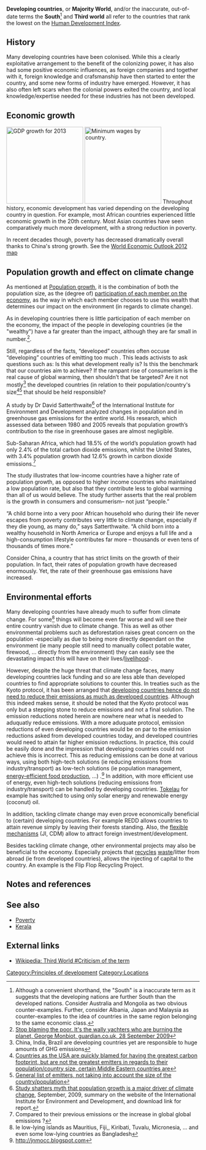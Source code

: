 {{Lang|[[Nchi zinazoendelea|Kiswahili]] - [[Developing countries|English]]}}
'''Developing countries''', or '''Majority World''', and/or the inaccurate, out-of-date terms the '''South'''<ref>Although a convenient shorthand, the "South" is a inaccurate term as it suggests that the developing nations are further South than the developed nations. Consider Australia and Mongolia as two obvious counter-examples. Further, consider Albania, Japan and Malaysia as counter-examples to the idea of countries in the same region belonging to the same economic class.</ref>
and '''Third world''' all refer to the countries that rank the lowest on the [http://en.wikipedia.org/wiki/List_of_countries_by_Human_Development_Index Human Development Index].

==History==
{{Main|Colonization}}
Many developing countries have been colonised. While this a clearly exploitative arrangement to the benefit of the colonizing power, it has also had some positive economic influences, as foreign companies and together with it, foreign knowledge and crafsmanship have then started to enter the country, and some new forms of industry have emerged. However, it has also often left scars  when the colonial powers exited the country, and local knowledge/expertise needed for these industries has not been developed. 

==Economic growth==
[[File:Gdp growth rate for 2013.PNG|thumb|right|200px|GDP growth for 2013]]
[[File:Attractiveness of countries based on wages.png|thumb|right|200px|Minimum wages by country.]]
Throughout history, economic development has varied depending on the developing country in question. For example, most African countries experienced little economic growth in the 20th century. Most Asian countries have seen comparatively much more development, with a strong reduction in poverty.

In recent decades though, poverty has decreased dramatically overall thanks to China's strong growth. See the [http://static.squarespace.com/static/5005cc26c4aa55eb76ab348d/5005d849e4b0ee36c462cb34/5005d849e4b0ee36c462cb56/1341964128707/1000w World Economic Outlook 2012 map]

==Population growth and effect on climate change==
As mentioned at [[Population growth]], it is the combination of both the population size, as the (degree of) [[Consumerism|participation of each member on the economy]], as the way in which each member chooses to use this wealth that determines our impact on the environment (in regards to climate change).

As in developing countries there is little participation of each member on the economy, the impact of the people in developing countries (ie the "wealthy") have a far greater than the impact, although they are far small in number.<ref>[http://www.guardian.co.uk/commentisfree/cif-green/2009/sep/28/population-growth-super-rich Stop blaming the poor. It's the wally yachters who are burning the planet, George Monbiot, guardian.co.uk, 28 September 2009]</ref>.

Still, regardless of the facts, “developed” countries often occuse “developing” countries of emitting too much {{CO2}}. This leads activists to ask questions such as: Is this what development really is? Is this the benchmark that our countries aim to achieve? If the rampant rise of consumerism is the real cause of global warming, then shouldn’t that be targeted? Are it not mostly<ref>China, India, Brazil are developing countries yet are responsible to huge amounts of GHG emissions</ref> the developed countries (in relation to their population/country's size<ref>[http://www.greenprophet.com/2012/05/qatar-largest-carbon-footprint/ Countries as the USA are quickly blamed for having the greatest carbon footprint, but are not the greatest emitters in regards to their population/country size, certain Middle Eastern countries are]</ref><ref>[http://en.wikipedia.org/wiki/List_of_countries_by_carbon_dioxide_emissions General list of emitters, not taking into account the size of the country/population]</ref> that should be held responsible?

A study by Dr David Satterthwaite<ref>[http://www.iied.org/human-settlements/media/study-shatters-myth-population-growth-major-driver-climate-change Study shatters myth that population growth is a major driver of climate change], September, 2009, summary on the website of the International Institute for Environment and Development, and download link for report.</ref> of the International Institute for Environment and Development analyzed changes in population and in greenhouse gas emissions for the entire world. His research, which assessed data between 1980 and 2005 reveals that population growth’s contribution to the rise in greenhouse gases are almost negligible.

Sub-Saharan Africa, which had 18.5% of the world’s population growth had only 2.4% of the total carbon dioxide emissions, whilst the United States, with 3.4% population growth had 12.6% growth in carbon dioxide emissions.<ref>Compared to their previous emissions or the increase in global global emissions ?</ref>

The study illustrates that low-income countries have a higher rate of population growth, as opposed to higher income countries who maintained a low population rate, but also that they contribute less to global warming than all of us would believe. The study further asserts that the real problem is the growth in consumers and consumerism– not just “people.”

“A child borne into a very poor African household who during their life never escapes from poverty contributes very little to climate change, especially if they die young, as many do,” says Satterthwaite. “A child born into a wealthy household in North America or Europe and enjoys a full life and a high-consumption lifestyle contributes far more – thousands or even tens of thousands of times more.”

Consider China, a country that has strict limits on the growth of their population. In fact, their rates of population growth have decreased enormously. Yet, the rate of their greenhouse gas emissions have increased.

==Environmental efforts==
{{Main|Climate change}}
{{Main|Flexible mechanisms}}
Many developing countries have already much to suffer from climate change. For some<ref>Ie low-lying islands as Mauritius, Fiji,, Kiribati, Tuvalu, Micronesia, ... and even some low-lying countries as Bangladesh</ref> things will become even far worse and will see their entire country vanish due to climate change. This as well as other environmental problems such as deforestation raises great concern on the population -especially as due to being more directly dependant on the environment (ie many people still need to manually collect potable water, firewood, ... directly from the environment) they can easily see the devastating impact this will have on their lives/[[livelihood]]-.

However, despite the huge threat that climate change faces, many developing countries lack funding and so are less able than developed countries to find appropriate solutions to counter this. In treaties such as the Kyoto protocol, it has been arranged that [http://en.wikipedia.org/wiki/Views_on_the_Kyoto_Protocol developing countries hence do not need to reduce their emissions as much as developed countries]. Although this indeed makes sense, it should be noted that the Kyoto protocol was only but a stepping stone to reduce emissions and not a final solution. The emission reductions noted herein are nowhere near what is needed to aduquatly reduce emissions. With a more aduquate protocol, emission reductions of even developing countries would be on par to the emission reductions asked from developed countries today, and developed countries would need to attain far higher emission reductions. In practice, this could be easily done and the impression that developing countries could not achieve this is incorrect. This as reducing emissions can be done at various ways, using both high-tech solutions (ie reducing emissions from industry/transport) as low-tech solutions (ie population management, [[Small scale agriculture|energy-efficient food production]], ...) .<ref>http://jnmocc.blogspot.com</ref> In addition, with more efficient use of energy, even high-tech solutions (reducing emissions from industry/transport) can be handled by developing countries. [[Tokelau]]{{W|Tokelau}} for example has switched to using only solar energy and renewable energy (coconut) oil. 

In addition, tackling climate change may even prove economically beneficial to (certain) developing countries. For example REDD allows countries to attain revenue simply by leaving their forests standing. Also, the [[flexible mechanisms]] (JI, CDM) allow to attract foreign investment/development.

Besides tackling climate change, other environmental projects may also be beneficial to the economy. Especially projects that [[recycle]]s [[waste]]/litter from abroad (ie from developed countries), allows the injecting of capital to the country. An example is the Flip Flop Recycling Project.

==Notes and references==
{{reflist}}

== See also ==
* [[Poverty]]
* [[Kerala]]

== External links ==
*[[Wikipedia: Third World #Criticism of the term]]

[[Category:Principles of development]]
[[Category:Locations]]
